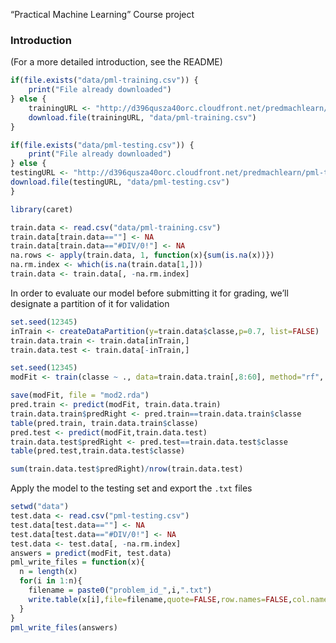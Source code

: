 "Practical Machine Learning" Course project

### Introduction
(For a more detailed introduction, see the README)

```r
if(file.exists("data/pml-training.csv")) {
    print("File already downloaded")
} else {
    trainingURL <- "http://d396qusza40orc.cloudfront.net/predmachlearn/pml-training.csv"
    download.file(trainingURL, "data/pml-training.csv")
}

if(file.exists("data/pml-testing.csv")) {
    print("File already downloaded")
} else {
testingURL <- "http://d396qusza40orc.cloudfront.net/predmachlearn/pml-testing.csv"
download.file(testingURL, "data/pml-testing.csv")
}

library(caret)
```
```r
train.data <- read.csv("data/pml-training.csv")
train.data[train.data==""] <- NA
train.data[train.data=="#DIV/0!"] <- NA
na.rows <- apply(train.data, 1, function(x){sum(is.na(x))})
na.rm.index <- which(is.na(train.data[1,]))
train.data <- train.data[, -na.rm.index]
```
In order to evaluate our model before submitting it for grading, we'll designate a partition of it for validation
```r
set.seed(12345)
inTrain <- createDataPartition(y=train.data$classe,p=0.7, list=FALSE) 
train.data.train <- train.data[inTrain,]
train.data.test <- train.data[-inTrain,]
```
```r
set.seed(12345)
modFit <- train(classe ~ ., data=train.data.train[,8:60], method="rf", prox=TRUE) 
```
```r
save(modFit, file = "mod2.rda")
pred.train <- predict(modFit, train.data.train)
train.data.train$predRight <- pred.train==train.data.train$classe
table(pred.train, train.data.train$classe)
pred.test <- predict(modFit,train.data.test)
train.data.test$predRight <- pred.test==train.data.test$classe
table(pred.test,train.data.test$classe)
```
```r
sum(train.data.test$predRight)/nrow(train.data.test)
```
Apply the model to the testing set and export the `.txt` files
```r
setwd("data")
test.data <- read.csv("pml-testing.csv")
test.data[test.data==""] <- NA
test.data[test.data=="#DIV/0!"] <- NA
test.data <- test.data[, -na.rm.index]
answers = predict(modFit, test.data)
pml_write_files = function(x){
  n = length(x)
  for(i in 1:n){
    filename = paste0("problem_id_",i,".txt")
    write.table(x[i],file=filename,quote=FALSE,row.names=FALSE,col.names=FALSE)
  }
}
pml_write_files(answers)
```


